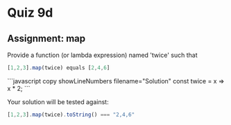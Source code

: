 
# Quiz 9d

## Assignment: map

Provide a function (or lambda expression) named 'twice' such that
```javascript copy
[1,2,3].map(twice) equals [2,4,6]
```

<RevealChildren>
    ```javascript copy showLineNumbers filename="Solution"
    const twice = x => x * 2;
    ```
</RevealChildren>

Your solution will be tested against:
```javascript copy
[1,2,3].map(twice).toString() === "2,4,6"
```